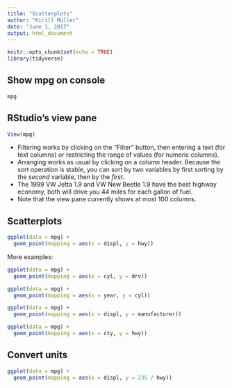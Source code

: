 ```yaml
---
title: "Scatterplots"
author: "Kirill Müller"
date: "June 1, 2017"
output: html_document
---
```


```r
knitr::opts_chunk$set(echo = TRUE)
library(tidyverse)
```

## Show mpg on console

```r
mpg
```


## RStudio's view pane

```r
View(mpg)
```

- Filtering works by clicking on the "Filter" button, then entering a text (for text columns) or restricting the range of values (for numeric columns).
- Arranging works as usual by clicking on a column header. Because the sort operation is stable, you can sort by two variables by first sorting by the *second* variable, then by the *first*.
- The 1999 VW Jetta 1.9 and VW New Beetle 1.9 have the best highway economy, both will drive you 44 miles for each gallon of fuel.
- Note that the view pane currently shows at most 100 columns.

## Scatterplots

```r
ggplot(data = mpg) +
  geom_point(mapping = aes(x = displ, y = hwy))
```

More examples:

```r
ggplot(data = mpg) +
  geom_point(mapping = aes(x = cyl, y = drv))
```

```r
ggplot(data = mpg) +
  geom_point(mapping = aes(x = year, y = cyl))
```

```r
ggplot(data = mpg) +
  geom_point(mapping = aes(x = displ, y = manufacturer))
```

```r
ggplot(data = mpg) +
  geom_point(mapping = aes(x = cty, y = hwy))
```


## Convert units

```r
ggplot(data = mpg) +
  geom_point(mapping = aes(x = displ, y = 235 / hwy))
```
